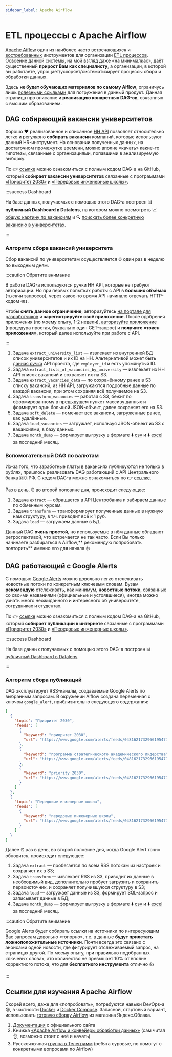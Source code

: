 ```yaml
---
sidebar_label: Apache Airflow
---
```


# ETL процессы с Apache Airflow

[Apache Aiflow](https://airflow.apache.org/) один из наиболее часто встречающихся и [востребованных](https://hh.ru/search/vacancy?no_magic=true&L_save_area=true&text=airflow&excluded_text=&area=113&salary=&currency_code=RUR&experience=doesNotMatter&order_by=relevance&search_period=0&items_on_page=50) инструментов для организации [ETL процессов](https://ru.wikipedia.org/wiki/ETL). Освоение данной системы, на мой взгляд даже «на минималках», даёт существенный **прирост Вам как специалисту**, а организации, в которой вы работаете, упрощает/ускоряет/систематизирует процессы сбора и обработки данных.

Здесь **не будет обучающих материалов по самому Aiflow**, ограничусь лишь [полезными ссылками](#cсылки-для-изучения-apache-airflow) для погружения в данный продукт. Данная страница про описание и **реализацию конкретных DAG-ов**, связанных с высшим образованием.

## DAG собирающий вакансии университетов

Хорошо ❤️ реализованное и описанное [HH API](https://github.com/hhru/api) позволяет относительно легко и регулярно **собирать вакансии** компаний, которые используют данный HR-инструмент. На основании полученных данных, на достаточном промежутке времени, можно вполне «качать» какие-то гипотезы, связанные с организациями, попавшими в анализируемую выборку.

По 👉 [ссылке](https://github.com/psalru/airflow/blob/master/dags/hh_university_vacancies.py) можно ознакомиться с полным кодом DAG-а на GitHub, который **собирает вакансии университетов** связанные с программами [«Приоритет 2030»](https://priority2030.ru/) и [«Передовые инженерные школы»](https://engineers2030.ru/).

:::success Dashboard

На базе данных, получаемых с помощью этого DAG-а построен 📊 **публичный Dashboard в Datalens**, на котором можно посмотреть 📈 [общую картину по вакансиям](https://datalens.yandex/qv1g5xwqyzysg?tab=mP) и 🔍 [поискать более конкретную вакансию в университетах](https://datalens.yandex/qv1g5xwqyzysg?tab=R2).

:::

### Алгоритм сбора вакансий университета

Сбор вакансий по университетам осуществляется ⏰ один раз в неделю по выходным дням.

:::caution Обратите внимание

В работе DAG-а используются ручки HH API, которые не требуют авторизации. Но при первых попытках работы с API в **больших объёмах** (тысячи запросов), через какое-то время API начинало отвечать HTTP-кодом `401`.

Чтобы **снять данное ограничение**, авторизуйтесь [на портале для разработчиков](https://dev.hh.ru/admin) и **зарегистрируйте своё приложение**. После одобрения приложения (по моему опыту, 1-2 недели), [авторизуйте приложение](https://github.com/hhru/api/blob/master/docs/authorization_for_application.md) (процедура простая, буквально один GET-запрос) и **получите «токен приложения»**, который далее используйте при работе с API.

:::

1. Задача `extract_university_list` — извлекает из внутренней БД список университетов и их ID на HH. Альтернативой может быть [данная ручка](https://app.psal.ru/api/university/) API проекта, где `employer_id` и есть упомянутый ID.
1. Задача `extract_lists_of_vacancies_by_university` — извлекает из HH API список вакансий и сохраняет их на S3.
1. Задача `extract_vacancies_data` — по сохранённому ранее в S3 списку вакансий, из HH API, загружаются подробные данные по каждой вакансии, при этом сохраняя всё получаемое на S3.
1. Задача `transform_vacancies` — работая с S3, бежит по сформированному в предыдущем пункет массиву данных и формирует один большой JSON-объект, далее сохраняет его на S3.
1. Задача `soft_delete` — помечает все вакансии, загруженные ранее, как удалённые.
1. Задача `load_vacancies` — загружает, используя JSON-объект из S3 с вакансиями, в базу данных.
1. Задача `month_dump` — формирует выгрузку в формате ⬇️ [csv](https://storage.yandexcloud.net/psal.public/hosts/psal/dumps/hh_university_vacancies_by_month.csv) и ⬇️ [excel](https://storage.yandexcloud.net/psal.public/hosts/psal/dumps/hh_university_vacancies_by_month.xlsx) за последний месяц.

### Вспомогательный DAG по валютам

Из-за того, что заработные платы в вакансиях публикуются не только в рублях, пришлось реализовать DAG работающий с API Центрального банка 🇷🇺 РФ. С кодом DAG-а можно ознакомиться по 👉 [ссылке](https://github.com/psalru/airflow/blob/a8545f93f7432374efd00094864d35e6187450b2/dags/hh_currency_exchange_rate.py).

Раз в день, ⏰ во второй половине дня, происходит следующее:

1. Задача `extract` — обращается в API Центробанка и забираем данные по обменным курсам.
1. Задача `transform` — трансформирует полученные данные в нужную нам структуру, в т.ч. приводит всё к 1 руб.
1. Задача `load` — загружаем данные в БД.

Данный DAG **очень простой**, но используемые в нём данные обладают ретроспективой, что встречается не так часто. Если Вы только начинаете разбираться в Airflow,** рекомендую попробовать повторить** именно его для начала 👍

## DAG работающий с Google Alerts

С помощью [Google Alerts](https://www.google.com/alerts) можно довольно легко отслеживать новостные потоки по конкретным ключевым словам. Вузам **рекомендую** отслеживать, как минимум, **новостные потоки**, связанные со своими названиями (официальные и устоявшиеся), иногда можно узнать много неожиданного и интересного об университете, сотрудниках и студентах.

По 👉 [ссылке](https://github.com/psalru/airflow/blob/master/dags/news_feed.py) можно ознакомиться с полным кодом DAG-а на GitHub, который **собирает публикации в интернете** связанные с программами [«Приоритет 2030»](https://priority2030.ru/) и [«Передовые инженерные школы»](https://engineers2030.ru/).

:::success Dashboard

На базе данных получаемых с помощью этого DAG-а построен 📊 [публичный Dashboard в Datalens](https://datalens.yandex/yogp2fsiiqh4o).

:::

### Алгоритм сбора публикаций

DAG эксплуатирует RSS-каналы, создаваемые Google Alerts по выбранным запросам. В окружении Aiflow создана переменная с ключом `google_alert`, приблизительно следующего содержания:

```json showLineNumbers title="Настройки DAG-а"
[
  {
    "topic": "Приоритет 2030",
    "feeds": [
      {
        "keyword": "приоритет 2030", 
        "url": "https://www.google.com/alerts/feeds/04816217329661954772/16039731801341369303"
      },
      {
        "keyword": "программа стратегического академического лидерства",
        "url": "https://www.google.com/alerts/feeds/04816217329661954772/3998321703702580804"
      },
      {
        "keyword": "priority 2030",
        "url": "https://www.google.com/alerts/feeds/04816217329661954772/7829070105676972604"
      }
    ]
  },
  {
    "topic": "Передовые инженерные школы",
    "feeds": [
      {
        "keyword": "передовые инженерные школы",
        "url": "https://www.google.com/alerts/feeds/04816217329661954772/7495754828704681196"
      }
    ]
  }
]
```

Далее ⏰ раз в день, во второй половине дня, когда Google Alert точно обновится, происходит следующее:

1. Задача `extract` — пробегается по всем RSS потокам из настроек и сохраняет их в S3;
1. Задача `transform` — извлекает RSS из S3, приводит их данные в необходимый вид, дополнительно пробует загрузить и сохранить первоисточник, и сохраняет получившуюся структуру в S3;
1. Задача `load` — загружает данные из S3, формирует SQL-запрос и записывает данные в БД;
1. Задача `month_dump` — формирует выгрузку в формате ⬇️ [csv](https://storage.yandexcloud.net/psal.public/hosts/psal/dumps/news_feed_by_month.csv) и ⬇️ [excel](https://storage.yandexcloud.net/psal.public/hosts/psal/dumps/news_feed_by_month.xlsx) за последний месяц.


:::caution Обратите внимание

Google Alerts будет собирать ссылки на источники по интересующим Вас запросам довольно «топорно», т.е. в данные **будут прилетать ложноположительные источники**. Почти всегда это связано с анонсами одной новости, где фигурирует отслеживаемый запрос, на страницах другой. По моему опыту, при правильно подобранных ключевых словах, это количество не превышает 10% от вполне корректного потока, что для **бесплатного инструмента** отлично 👍

:::

## Ссылки для изучения Apache Airflow

Скорей всего, даже для «попробовать», потребуются навыки DevOps-а 😎, в частности [Docker](https://docs.docker.com/) и [Docker Compose](https://docs.docker.com/compose/gettingstarted/). Запасной, стартовый вариант, использовать [готовую сборку Airflow](https://cloud.yandex.ru/marketplace/products/yc/apache-airflow-2) из магазина Яндекс.Облака.

1. [Документация](https://airflow.apache.org/docs/apache-airflow/stable/index.html) с официального сайта
1. Книжка [«Apache Airflow и конвейеры обработки данных»](https://dmkpress.com/catalog/computer/data/978-5-97060-970-5/) (сам читал 👌, возможно стоит с неё и начать)
1. Русскоязычная [группа в Телеграмм](https://t.me/ruairflow) (ребята суровые, но помогут с конкретными вопросами по Airflow)
